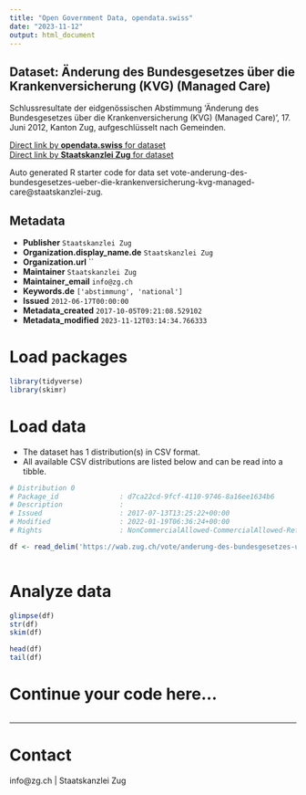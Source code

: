 ```yaml
---
title: "Open Government Data, opendata.swiss"
date: "2023-11-12"
output: html_document
---
```


## Dataset: Änderung des Bundesgesetzes über die Krankenversicherung (KVG) (Managed Care)

Schlussresultate der eidgenössischen Abstimmung 'Änderung des Bundesgesetzes über die Krankenversicherung (KVG) (Managed Care)', 17. Juni 2012, Kanton Zug, aufgeschlüsselt nach Gemeinden.

[Direct link by **opendata.swiss** for dataset](https://opendata.swiss/de/dataset/anderung-des-bundesgesetzes-uber-die-krankenversicherung-kvg-managed-care)<br>
[Direct link by **Staatskanzlei Zug** for dataset](https://wab.zug.ch/vote/anderung-des-bundesgesetzes-ueber-die-krankenversicherung-kvg-managed-care/data)

Auto generated R starter code for data set vote-anderung-des-bundesgesetzes-ueber-die-krankenversicherung-kvg-managed-care@staatskanzlei-zug.

## Metadata

- **Publisher** `Staatskanzlei Zug`
- **Organization.display_name.de** `Staatskanzlei Zug`
- **Organization.url** ``
- **Maintainer** `Staatskanzlei Zug`
- **Maintainer_email** `info@zg.ch`
- **Keywords.de** `['abstimmung', 'national']`
- **Issued** `2012-06-17T00:00:00`
- **Metadata_created** `2017-10-05T09:21:08.529102`
- **Metadata_modified** `2023-11-12T03:14:34.766333`


# Load packages

```r

library(tidyverse)
library(skimr)

```

# Load data

-   The dataset has 1 distribution(s) in CSV format.
-   All available CSV distributions are listed below and can be read into a tibble.

```r

# Distribution 0
# Package_id               : d7ca22cd-9fcf-4110-9746-8a16ee1634b6
# Description              : 
# Issued                   : 2017-07-13T13:25:22+00:00
# Modified                 : 2022-01-19T06:36:24+00:00
# Rights                   : NonCommercialAllowed-CommercialAllowed-ReferenceRequired

df <- read_delim('https://wab.zug.ch/vote/anderung-des-bundesgesetzes-ueber-die-krankenversicherung-kvg-managed-care/data-csv')



```

# Analyze data

```r

glimpse(df)
str(df)
skim(df)

head(df)
tail(df)

```

# Continue your code here...

```r

```

------------------------------------------------------------------------

# Contact

info@zg.ch | Staatskanzlei Zug
